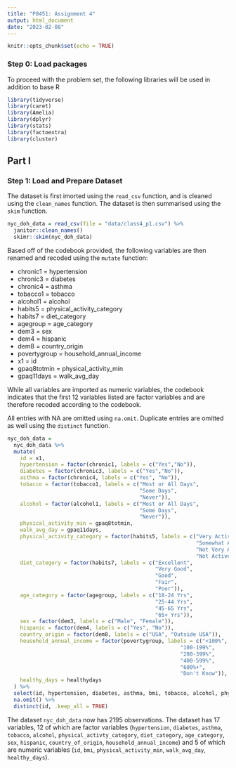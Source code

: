 ```yaml
---
title: "P8451: Assignment 4"
output: html_document
date: "2023-02-08"
---
```


```r
knitr::opts_chunk$set(echo = TRUE)
```

### Step 0: Load packages 

To proceed with the problem set, the following libraries will be used in addition to base R
```r
library(tidyverse)
library(caret)
library(Amelia)
library(dplyr)
library(stats)
library(factoextra)
library(cluster)
```

## Part I
### Step 1: Load and Prepare Dataset 

The dataset is first imorted using the `read_csv` function, and is cleaned using the `clean_names` function. The dataset is then summarised using the `skim` function. 

```r
nyc_doh_data = read_csv(file = "data/class4_p1.csv") %>%
  janitor::clean_names()
  skimr::skim(nyc_doh_data)
```

Based off of the codebook provided, the following variables are then renamed and recoded using the `mutate` function:

* chronic1 = hypertension
* chronic3 = diabetes
* chronic4 = asthma
* tobacco1 = tobacco
* alcohol1 = alcohol
* habits5 = physical_activity_category
* habits7 = diet_category
* agegroup = age_category
* dem3 = sex
* dem4 = hispanic
* dem8 = country_origin
* povertygroup = household_annual_income
* x1 = id 
* gpaq8totmin = physical_activity_min
* gpaq11days = walk_avg_day


While all variables are imported as numeric variables, the codebook indicates that the first 12 variables listed are factor variables and are therefore recoded according to the codebook. 

All entries with NA are omitted using `na.omit`. Duplicate entries are omitted as well using the `distinct` function.

```r
nyc_doh_data =
  nyc_doh_data %>%
  mutate(
    id = x1,
    hypertension = factor(chronic1, labels = c("Yes","No")),
    diabetes = factor(chronic3, labels = c("Yes","No")),
    asthma = factor(chronic4, labels = c("Yes", "No")),
    tobacco = factor(tobacco1, labels = c("Most or All Days",
                                          "Some Days",
                                          "Never")),
    alcohol = factor(alcohol1, labels = c("Most or All Days",
                                          "Some Days",
                                          "Never")),
    physical_activity_min = gpaq8totmin,
    walk_avg_day = gpaq11days,
    physical_activity_category = factor(habits5, labels = c("Very Active",
                                                            "Somewhat Active",
                                                            "Not Very Active",
                                                            "Not Active At All")),
    diet_category = factor(habits7, labels = c("Excellent",
                                               "Very Good",
                                               "Good",
                                               "Fair",
                                               "Poor")),
    age_category = factor(agegroup, labels = c("18-24 Yrs", 
                                               "25-44 Yrs",
                                               "45-65 Yrs",
                                               "65+ Yrs")),
    sex = factor(dem3, labels = c("Male", "Female")),
    hispanic = factor(dem4, labels = c("Yes", "No")),
    country_origin = factor(dem8, labels = c("USA", "Outside USA")),
    household_annual_income = factor(povertygroup, labels = c("<100%",
                                                       "100-199%",
                                                       "200-399%",
                                                       "400-599%",
                                                       "600%+",
                                                       "Don't Know")),
    healthy_days = healthydays
  ) %>%
  select(id, hypertension, diabetes, asthma, bmi, tobacco, alcohol, physical_activity_min, walk_avg_day, physical_activity_category, diet_category, age_category, sex, hispanic, country_origin, household_annual_income, healthy_days) %>%
  na.omit() %>%
  distinct(id, .keep_all = TRUE)
```

The dataset `nyc_doh_data` now has 2195 observations. The dataset has 17 variables, 12 of which are factor variables (`hypertension`, `diabetes`, `asthma`, `tobacco`, `alcohol`, `physical_activty_category`, `diet_category`, `age_category`, `sex`, `hispanic`, `country_of_origin`, `household_annual_income`) and 5 of which are numeric variables (`id`, `bmi`, `physical_activity_min`, `walk_avg_day`, `healthy_days`). 



















